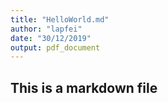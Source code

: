 ```yaml
---
title: "HelloWorld.md"
author: "lapfei"
date: "30/12/2019"
output: pdf_document
---
```


## This is a markdown file
